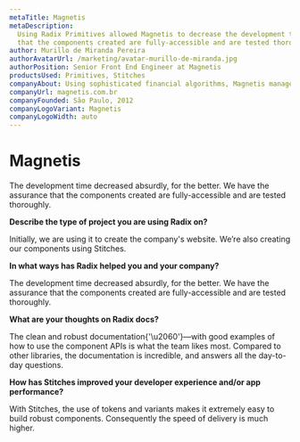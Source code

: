 ```yaml
---
metaTitle: Magnetis
metaDescription:
  Using Radix Primitives allowed Magnetis to decrease the development time absurdly, with the assurance
  that the components created are fully-accessible and are tested thoroughly.
author: Murillo de Miranda Pereira
authorAvatarUrl: /marketing/avatar-murillo-de-miranda.jpg
authorPosition: Senior Front End Engineer at Magnetis
productsUsed: Primitives, Stitches
companyAbout: Using sophisticated financial algorithms, Magnetis manages diversified, low-cost portfolios optimized for individual investors.
companyUrl: magnetis.com.br
companyFounded: São Paulo, 2012
companyLogoVariant: Magnetis
companyLogoWidth: auto
---
```


# Magnetis

<HeroQuote>
  The development time decreased absurdly, for the better. We have the
  assurance that the components created are fully-accessible and are tested
  thoroughly.
</HeroQuote>

**Describe the type of project you are using Radix on?**

Initially, we are using it to create the company's website. We’re also creating our components using Stitches.

**In what ways has Radix helped you and your company?**

The development time decreased absurdly, for the better. We have the assurance that the components created are fully-accessible and are tested thoroughly.

**What are your thoughts on Radix docs?**

The clean and robust documentation{'\u2060'}—with good examples of how to use the component APIs is what the team likes most. Compared to other libraries, the documentation is incredible, and answers all the day-to-day questions.

**How has Stitches improved your developer experience and/or app performance?**

With Stitches, the use of tokens and variants makes it extremely easy to build robust components. Consequently the speed of delivery is much higher.
